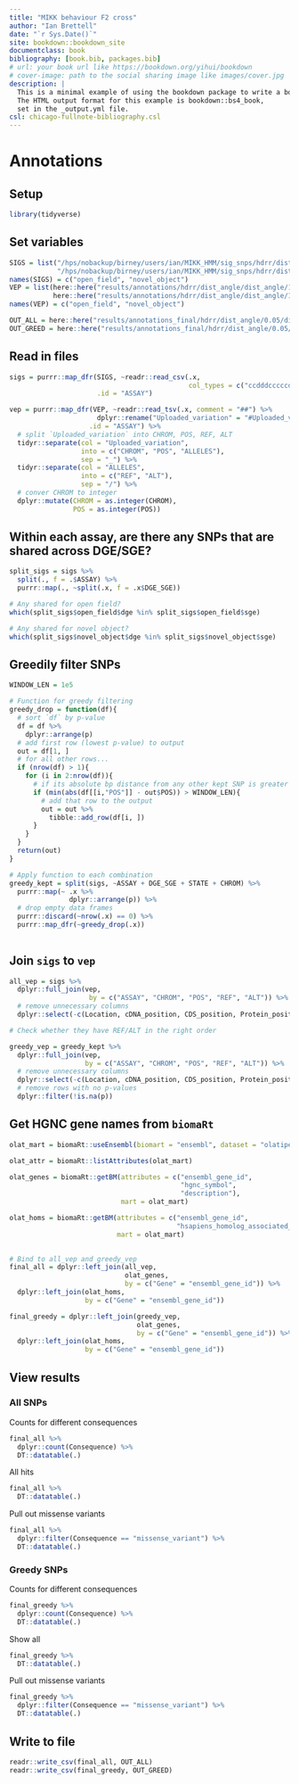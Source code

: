 ```yaml
--- 
title: "MIKK behaviour F2 cross"
author: "Ian Brettell"
date: "`r Sys.Date()`"
site: bookdown::bookdown_site
documentclass: book
bibliography: [book.bib, packages.bib]
# url: your book url like https://bookdown.org/yihui/bookdown
# cover-image: path to the social sharing image like images/cover.jpg
description: |
  This is a minimal example of using the bookdown package to write a book.
  The HTML output format for this example is bookdown::bs4_book,
  set in the _output.yml file.
csl: chicago-fullnote-bibliography.csl
---
```


# Annotations

## Setup

```r
library(tidyverse)
```

## Set variables

```r
SIGS = list("/hps/nobackup/birney/users/ian/MIKK_HMM/sig_snps/hdrr/dist_angle/dist_angle/15/5000/0.8/invnorm/open_field_sigs.csv",
            "/hps/nobackup/birney/users/ian/MIKK_HMM/sig_snps/hdrr/dist_angle/dist_angle/15/5000/0.8/invnorm/novel_object_sigs.csv")
names(SIGS) = c("open_field", "novel_object")
VEP = list(here::here("results/annotations/hdrr/dist_angle/dist_angle/15/5000/0.8/invnorm/open_field_vep_out.txt"),
           here::here("results/annotations/hdrr/dist_angle/dist_angle/15/5000/0.8/invnorm/novel_object_vep_out.txt"))
names(VEP) = c("open_field", "novel_object")

OUT_ALL = here::here("results/annotations_final/hdrr/dist_angle/0.05/dist_angle/15/5000/0.8/invnorm/all.csv")
OUT_GREED = here::here("results/annotations_final/hdrr/dist_angle/0.05/dist_angle/15/5000/0.8/invnorm/greedy.csv")
```

## Read in files

```r
sigs = purrr::map_dfr(SIGS, ~readr::read_csv(.x,
                                             col_types = c("ccdddcccccdddd")),
                      .id = "ASSAY")

vep = purrr::map_dfr(VEP, ~readr::read_tsv(.x, comment = "##") %>% 
                      dplyr::rename("Uploaded_variation" = "#Uploaded_variation"),
                    .id = "ASSAY") %>% 
  # split `Uploaded_variation` into CHROM, POS, REF, ALT
  tidyr::separate(col = "Uploaded_variation",
                  into = c("CHROM", "POS", "ALLELES"),
                  sep = "_") %>% 
  tidyr::separate(col = "ALLELES",
                  into = c("REF", "ALT"),
                  sep = "/") %>% 
  # conver CHROM to integer
  dplyr::mutate(CHROM = as.integer(CHROM),
                POS = as.integer(POS))
```

## Within each assay, are there any SNPs that are shared across DGE/SGE?

```r
split_sigs = sigs %>% 
  split(., f = .$ASSAY) %>% 
  purrr::map(., ~split(.x, f = .x$DGE_SGE))

# Any shared for open field?
which(split_sigs$open_field$dge %in% split_sigs$open_field$sge)

# Any shared for novel object?
which(split_sigs$novel_object$dge %in% split_sigs$novel_object$sge)
```

## Greedily filter SNPs

```r
WINDOW_LEN = 1e5

# Function for greedy filtering
greedy_drop = function(df){
  # sort `df` by p-value
  df = df %>% 
    dplyr::arrange(p)
  # add first row (lowest p-value) to output
  out = df[1, ]
  # for all other rows...
  if (nrow(df) > 1){
    for (i in 2:nrow(df)){
      # if its absolute bp distance from any other kept SNP is greater than the window length
      if (min(abs(df[[i,"POS"]] - out$POS)) > WINDOW_LEN){
        # add that row to the output
        out = out %>% 
          tibble::add_row(df[i, ])
      }
    }    
  }
  return(out)
}

# Apply function to each combination
greedy_kept = split(sigs, ~ASSAY + DGE_SGE + STATE + CHROM) %>% 
  purrr::map(~ .x %>% 
               dplyr::arrange(p)) %>% 
  # drop empty data frames
  purrr::discard(~nrow(.x) == 0) %>% 
  purrr::map_dfr(~greedy_drop(.x))
  

```

## Join `sigs` to `vep`

```r
all_vep = sigs %>% 
  dplyr::full_join(vep,
                    by = c("ASSAY", "CHROM", "POS", "REF", "ALT")) %>% 
  # remove unnecessary columns
  dplyr::select(-c(Location, cDNA_position, CDS_position, Protein_position, Amino_acids, Codons, Existing_variation))

# Check whether they have REF/ALT in the right order

greedy_vep = greedy_kept %>% 
  dplyr::full_join(vep,
                   by = c("ASSAY", "CHROM", "POS", "REF", "ALT")) %>% 
  # remove unnecessary columns
  dplyr::select(-c(Location, cDNA_position, CDS_position, Protein_position, Amino_acids, Codons, Existing_variation)) %>% 
  # remove rows with no p-values
  dplyr::filter(!is.na(p))

```


## Get HGNC gene names from `biomaRt`

```r
olat_mart = biomaRt::useEnsembl(biomart = "ensembl", dataset = "olatipes_gene_ensembl", mirror = "uswest")

olat_attr = biomaRt::listAttributes(olat_mart)

olat_genes = biomaRt::getBM(attributes = c("ensembl_gene_id",
                                           "hgnc_symbol",
                                           "description"),
                            mart = olat_mart) 

olat_homs = biomaRt::getBM(attributes = c("ensembl_gene_id",
                                          "hsapiens_homolog_associated_gene_name"),
                           mart = olat_mart) 
                                           

# Bind to all_vep and greedy_vep
final_all = dplyr::left_join(all_vep,
                             olat_genes,
                             by = c("Gene" = "ensembl_gene_id")) %>% 
  dplyr::left_join(olat_homs,
                   by = c("Gene" = "ensembl_gene_id"))

final_greedy = dplyr::left_join(greedy_vep,
                                olat_genes,
                                by = c("Gene" = "ensembl_gene_id")) %>% 
  dplyr::left_join(olat_homs,
                   by = c("Gene" = "ensembl_gene_id"))
```

## View results

### All SNPs

Counts for different consequences

```r

final_all %>% 
  dplyr::count(Consequence) %>% 
  DT::datatable(.)
```

All hits

```r
final_all %>% 
  DT::datatable(.)
```

Pull out missense variants

```r

final_all %>% 
  dplyr::filter(Consequence == "missense_variant") %>% 
  DT::datatable(.)
```

### Greedy SNPs

Counts for different consequences

```r
final_greedy %>% 
  dplyr::count(Consequence) %>% 
  DT::datatable(.)
```

Show all

```r
final_greedy %>% 
  DT::datatable(.)
```

Pull out missense variants

```r
final_greedy %>% 
  dplyr::filter(Consequence == "missense_variant") %>% 
  DT::datatable(.)
```

## Write to file

```r
readr::write_csv(final_all, OUT_ALL)
readr::write_csv(final_greedy, OUT_GREED)
```

